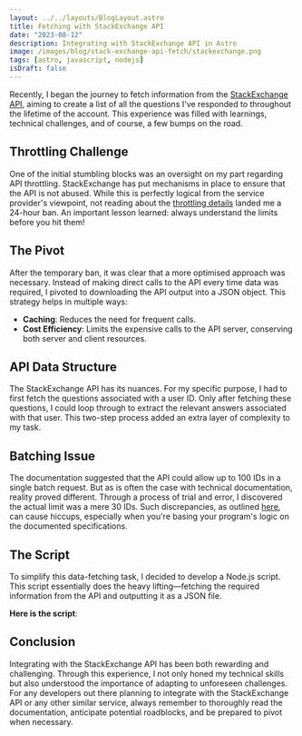 ```yaml
---
layout: ../../layouts/BlogLayout.astro
title: Fetching with StackExchange API
date: "2023-08-12"
description: Integrating with StackExchange API in Astro
image: /images/blog/stack-exchange-api-fetch/stackexchange.png
tags: [astro, javascript, nodejs]
isDraft: false
---
```


Recently, I began the journey to fetch information from the [StackExchange API](https://api.stackexchange.com/), aiming to create a list of all the questions I've responded to throughout the lifetime of the account. This experience was filled with learnings, technical challenges, and of course, a few bumps on the road.

## Throttling Challenge

One of the initial stumbling blocks was an oversight on my part regarding API throttling. StackExchange has put mechanisms in place to ensure that the API is not abused. While this is perfectly logical from the service provider's viewpoint, not reading about the [throttling details](https://api.stackexchange.com/docs/throttle) landed me a 24-hour ban. An important lesson learned: always understand the limits before you hit them!

## The Pivot

After the temporary ban, it was clear that a more optimised approach was necessary. Instead of making direct calls to the API every time data was required, I pivoted to downloading the API output into a JSON object. This strategy helps in multiple ways:

- **Caching**: Reduces the need for frequent calls.
- **Cost Efficiency**: Limits the expensive calls to the API server, conserving both server and client resources.

## API Data Structure

The StackExchange API has its nuances. For my specific purpose, I had to first fetch the questions associated with a user ID. Only after fetching these questions, I could loop through to extract the relevant answers associated with that user. This two-step process added an extra layer of complexity to my task.

## Batching Issue

The documentation suggested that the API could allow up to 100 IDs in a single batch request. But as is often the case with technical documentation, reality proved different. Through a process of trial and error, I discovered the actual limit was a mere 30 IDs. Such discrepancies, as outlined [here](https://api.stackexchange.com/docs/vectors), can cause hiccups, especially when you're basing your program's logic on the documented specifications.

## The Script

To simplify this data-fetching task, I decided to develop a Node.js script. This script essentially does the heavy lifting—fetching the required information from the API and outputting it as a JSON file.

**Here is the script**:

<code data-gist-id="b9f7cad21d912fef91e3119a58a692a8"></code>

## Conclusion

Integrating with the StackExchange API has been both rewarding and challenging. Through this experience, I not only honed my technical skills but also understood the importance of adapting to unforeseen challenges. For any developers out there planning to integrate with the StackExchange API or any other similar service, always remember to thoroughly read the documentation, anticipate potential roadblocks, and be prepared to pivot when necessary.
